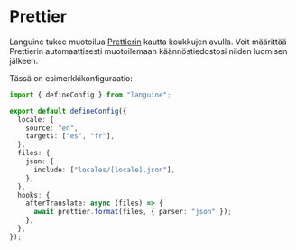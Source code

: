 # Prettier

Languine tukee muotoilua [Prettierin](https://prettier.io/) kautta koukkujen avulla. Voit määrittää Prettierin automaattisesti muotoilemaan käännöstiedostosi niiden luomisen jälkeen.

Tässä on esimerkkikonfiguraatio:

```typescript title="languine.config.ts"
import { defineConfig } from "languine";

export default defineConfig({
  locale: {
    source: "en",
    targets: ["es", "fr"],
  },
  files: {
    json: {
      include: ["locales/[locale].json"],
    },
  },
  hooks: {
    afterTranslate: async (files) => {
      await prettier.format(files, { parser: "json" });
    },
  },
});
```